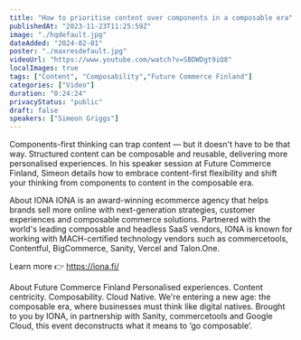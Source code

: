 ```yaml
---
title: "How to prioritise content over components in a composable era"
publishedAt: "2023-11-23T11:25:59Z"
image: "./hqdefault.jpg"
dateAdded: "2024-02-01"
poster: "./maxresdefault.jpg"
videoUrl: "https://www.youtube.com/watch?v=SBDWDgt9iQ8"
localImages: true
tags: ["Content", "Composability","Future Commerce Finland"]
categories: ["Video"]
duration: "0:24:24"
privacyStatus: "public"
draft: false
speakers: ["Simeon Griggs"]
---
```

Components-first thinking can trap content — but it doesn't have to be that way. Structured content can be composable and reusable, delivering more personalised experiences. In his speaker session at Future Commerce Finland, Simeon details how to embrace content-first flexibility and shift your thinking from components to content in the composable era.

About IONA
IONA is an award-winning ecommerce agency that helps brands sell more online with next-generation strategies, customer experiences and composable commerce solutions. Partnered with the world's leading composable and headless SaaS vendors, IONA is known for working with MACH-certified technology vendors such as commercetools, Contentful, BigCommerce, Sanity, Vercel and Talon.One. 

Learn more 👉 https://iona.fi/

About Future Commerce Finland
Personalised experiences. Content centricity. Composability. Cloud Native. We're entering a new age: the composable era, where businesses must think like digital natives. Brought to you by IONA, in partnership with Sanity, commercetools and Google Cloud, this event deconstructs what it means to ‘go composable’.

